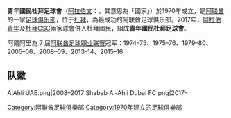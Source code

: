 {{unreferenced|time=2015-11-21T13:51:40+00:00}}
{{noteTA|G1=足球
|T=zh-cn:迪拜青年国民足球俱乐部;zh-hk:青年國民杜拜足球會;
|1=zh-cn:迪拜青年国民足球俱乐部;zh-hk:青年國民杜拜足球會;
|2=zh-cn:迪拜青年国民;zh-hk:青年國民;
}}
{{Infobox football club
| clubname   = 青年國民<br /> ''Shabab Al-Ahli Club''
| image      = [[File:Shabab_Al-Ahli_Dubai_FC.png|180px]]
| fullname   = 青年國民杜拜足球會
| nickname   = 红色骑士
| founded    = {{Start date and age|1970}}
| ground     = [[阿联酋|阿联酋]][[杜拜市|杜拜市]]<br /> [[阿尔拉希德体育场|阿尔拉希德体育场]]
| capacity   = 9,415
| manager    = {{le|科斯明·奥勒罗尤|Cosmin Olăroiu}}
| league     = [[阿聯酋阿拉伯海灣聯賽|阿聯酋阿拉伯海灣聯賽]]
| season     = 2020–21
| position   = 阿聯酋超，第 3 位
| website    = http://www.alahliclub.ae
| pattern_la1 =_mainz1415h
| pattern_b1 =_mainz1415h
| pattern_ra1 = _mainz1415h
| pattern_sh1 =
| pattern_so1 =
| leftarm1 = FF0000
| body1 = FF0000
| rightarm1 = FF0000
| shorts1 = 000000
| socks1 = FF0000
| pattern_la2 =
| pattern_b2  = _verona1415a
| pattern_ra2 =
| leftarm2 = FFFFFF
| body2 = FFFFFF
| rightarm2 = FFFFFF
| shorts2 = FFFFFF
| socks2 = FFFFFF
}}

'''青年國民杜拜足球會'''（[[阿拉伯文|阿拉伯文]]：{{rtl-lang|ar|النادي الأهلي}}，其意思為「國家」）於1970年成立，是[[阿联酋|阿联酋]]的一家[[足球俱乐部|足球俱乐部]]，位于[[杜拜|杜拜]]，為最成功的阿联酋足球俱乐部。2017年，[[阿拉伯青年足球會|阿拉伯青年]]及[[杜拜文化體育會|杜拜CSC]]兩家球會併入杜拜國民，組成'''青年國民杜拜足球會'''。

阿爾阿里為 7 屆[[阿联酋足球职业联赛|阿联酋足球职业联赛]]冠军：1974–75、1975–76、1979–80、2005–06、2008–09、2013–14、2015–16

==队徽==
<gallery>
AlAhli UAE.png|2008–2017
Shabab Al-Ahli Dubai FC.png|2017–
</gallery>

[[Category:阿聯酋足球俱樂部|Category:阿聯酋足球俱樂部]]
[[Category:1970年建立的足球俱樂部|Category:1970年建立的足球俱樂部]]